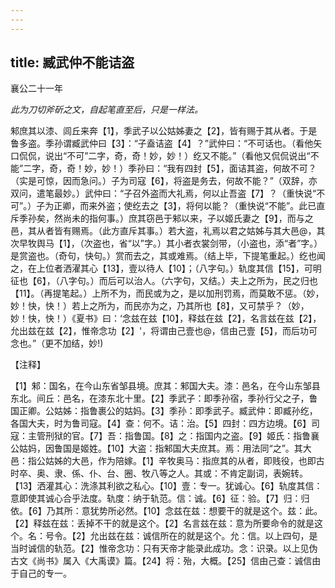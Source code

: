 ```yaml
---
---
---
```

title: 臧武仲不能诘盗
---



襄公二十一年

*此为刀切斧斫之文，自起笔直至后，只是一样法。*

邾庶其以漆、闾丘来奔【1】，季武子以公姑姊妻之【2】，皆有赐于其从者。于是鲁多盗。季孙谓臧武仲曰【3】：“子盍诘盗【4】？”武仲曰：“不可话也。（看他矢口侃侃，说出“不可”二字，奇，奇！妙，妙！）纥又不能。”（看他又侃侃说出“不能”二字，奇，奇！妙，妙！）季孙曰：“我有四封【5】，面诘其盗，何故不可？（实是可惊，因而急问。）子为司寇【6】，将盗是务去，何故不能？”（双辞，亦双问，遣笔最妙。）武仲曰：“子召外盗而大礼焉，何以止吾盗【7】？（重快说“不可”。）子为正卿，而来外盗；使纥去之【3】，将何以能？（重快说“不能”。此已直斥季孙矣，然尚未的指何事。）庶其窃邑于邾以来，子以姬氏妻之【9】，而与之邑，其从者皆有赐焉。（此方直斥其事。）若大盗，礼焉以君之姑姊与其大邑@，其次早牧舆马【1】，（次盗也，省“以”字。）其小者衣裳剑带，（小盗也，添“者”字。）是赏盗也。（奇句，快句。）赏而去之，其或难焉。（结上毕，下提笔重起。）纥也闻之，在上位者洒濯其心【13】，壹以待人【10】；（八字句。）轨度其信【15】，可明征也【6】，（八字句。）而后可以治人。（六字句，又结。）夫上之所为，民之归也【11】。（再提笔起。）上所不为，而民或为之，是以加刑罚焉，而莫敢不惩。（妙，妙！快，快！）若上之所为，而民亦为之，乃其所也【8】，又可禁乎？（妙，妙！快，快！）《夏书》曰：‘念兹在兹【10】，释兹在兹【2】，名言兹在兹【2】，允出兹在兹【2】，惟帝念功【2】'，将谓由己壹也@，信由己壹【5】，而后功可念也。”（更不加结，妙!)

【注释】

【1】邾：国名，在今山东省邹县境。庶其：邾国大夫。漆：邑名，在今山东邹县东北。间丘：邑名，在漆东北十里。【2】季武子：即季孙宿，季孙行父之子，鲁国正卿。公姑姊：指鲁裹公的姑妈。【3】季孙：即季武子。臧武仲：即臧孙纥，各国大夫，时为鲁司寇。【4】查：何不。诘：治。【5】四封：四方边境。【6】司寇：主管刑狱的官。【7】吾：指鲁国。【8】之：指国内之盗。【9】姬氏：指鲁襄公姑妈，因鲁国是姬姓。【10】大盗：指邾国大夫庶其。焉：用法同“之”。其大邑：指公姑姊的大邑，作为陪嫁。【1】辛牧奥马：指庶其的从者，即贱役，也即古时卒、奥、隶、係、仆、台、圈、牧八等之人。其或：不肯定副词，表婉转。【13】洒灌其心：洗涤其利欲之私心。【10】壹：专一。犹诚心。【6】轨度其信：意即使其诚心合乎法度。轨度：纳于轨范。信：诚。【6】征：验。【7】归：归依。【6】乃其所：意犹势所必然。【10】念兹在兹：想要干的就是这个。兹：此。【2】释兹在兹：丢掉不干的就是这个。【2】名言兹在兹：意为所要命令的就是这个。名：号令。【2】允出兹在兹：诚信所在的就是这个。允：信。以上四句，是当时诚信的轨范。【2】惟帝念功：只有天帝才能录此成功。念：识录。以上见伪古文《尚书》属入《大禹谟》篇。【24】将：殆，大概。【25】信由己查：诚信由于自己的专一。